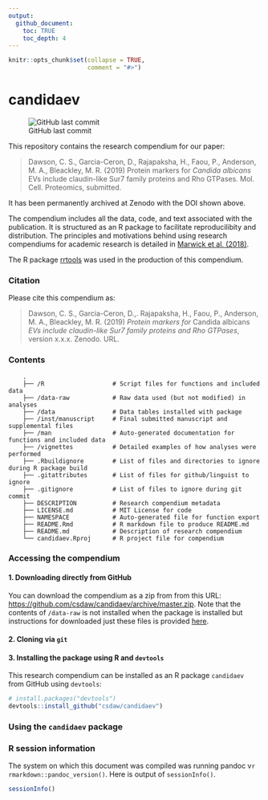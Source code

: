 ```yaml
---
output:
  github_document:
    toc: TRUE
    toc_depth: 4
---
```


<!-- README.md is generated from README.Rmd. Please edit that file -->

```r
knitr::opts_chunk$set(collapse = TRUE,
                      comment = "#>")
```

# candidaev

![GitHub last commit](https://img.shields.io/github/last-commit/csdaw/candidaev.svg?style=popout)


This repository contains the research compendium for our paper:

> Dawson, C. S., Garcia-Ceron, D., Rajapaksha, H., Faou, P., Anderson, M. A., 
Bleackley, M. R. (2019) Protein markers for _Candida albicans_ EVs include 
claudin-like Sur7 family proteins and Rho GTPases. Mol. Cell. Proteomics, 
submitted.

It has been permanently archived at Zenodo with the DOI shown above.

The compendium includes all the data, code, and text associated with the 
publication. It is structured as an R package to facilitate reproducilibity and 
distribution. The principles and motivations behind using research compendiums 
for academic research is detailed in 
[Marwick et al. (2018)](https://doi.org/10.1080/00031305.2017.1375986). 

The R package [rrtools](https://github.com/benmarwick/rrtools) was used in the 
production of this compendium.

### Citation

Please cite this compendium as:

> Dawson, C. S., Garcia-Ceron, D.,. Rajapaksha, H., Faou, P., Anderson, M. A., 
Bleackley, M. R. (2019) _Protein markers for_ Candida albicans _EVs include_ 
_claudin-like Sur7 family proteins and Rho GTPases_, version x.x.x. Zenodo. URL.

### Contents

```
    .
    ├── /R                   # Script files for functions and included data
    ├── /data-raw            # Raw data used (but not modified) in analyses
    ├── /data                # Data tables installed with package
    ├── /inst/manuscript     # Final submitted manuscript and supplemental files
    ├── /man                 # Auto-generated documentation for functions and included data
    ├── /vignettes           # Detailed examples of how analyses were performed
    ├── .Rbuildignore        # List of files and directories to ignore during R package build
    ├── .gitattributes       # List of files for github/linguist to ignore
    ├── .gitignore           # List of files to ignore during git commit
    ├── DESCRIPTION          # Research compendium metadata
    ├── LICENSE.md           # MIT License for code
    ├── NAMESPACE            # Auto-generated file for function export
    ├── README.Rmd           # R markdown file to produce README.md
    ├── README.md            # Description of research compendium
    └── candidaev.Rproj      # R project file for compendium

```

### Accessing the compendium

#### 1. Downloading directly from GitHub
You can download the compendium as a zip from from this URL: 
<https://github.com/csdaw/candidaev/archive/master.zip>. 
Note that the contents of `/data-raw` is not installed when the package is 
installed but instructions for downloaded just these files is provided
[here](https://github.com/csdaw/candidaev/tree/master/data-raw).

#### 2. Cloning via `git`

#### 3. Installing the package using R and `devtools`

This research compendium can be installed as an R package `candidaev` from 
GitHub using `devtools`:
```r
# install.packages("devtools")
devtools::install_github("csdaw/candidaev")
```

### Using the `candidaev` package

### R session information

The system on which this document was compiled was running 
pandoc v`r rmarkdown::pandoc_version()`. Here is output of 
`sessionInfo()`.

```r
sessionInfo()
```

